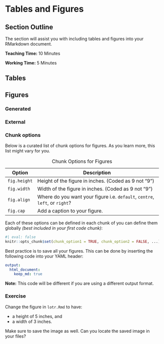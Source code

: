 # Tables and Figures

## Section Outline

The section will assist you with including tables and figures into your RMarkdown document.

**Teaching Time:** 10 Minutes

**Working Time:** 5 Minutes

## Tables

## Figures

### Generated

### External

### Chunk options

Below is a curated list of chunk options for figures. As you learn more, this list might vary for you.

| Option       | Description                                                                 |
|--------------|-----------------------------------------------------------------------------|
| `fig.height` | Height of the figure in inches. (Coded as 9 not "9")                        |
| `fig.width`  | Width of the figure in inches. (Coded as 9 not "9")                         |
| `fig.align`  | Where do you want your figure i.e. `default`, `centre`, `left`, or `right`? |
| `fig.cap`    | Add a caption to your figure.                                               |

: Chunk Options for Figures

Each of these options can be defined in each chunk of you can define them globally *(best included in your first code chunk)*:

```{r}
#| eval: false
knitr::opts_chunk$set(chunk_option1 = TRUE, chunk_option2 = FALSE, ...)
```

::: callout-important

Best practice is to save all your figures. This can be done by inserting the following code into your YAML header:

```{YAML}
output:
  html_document:
    keep_md: true
```

**Note:** This code will be different if you are using a different output format.

:::

### Exercise

Change the figure in `lotr.Rmd` to have:

- a height of 5 inches, and
- a width of 3 inches.

Make sure to save the image as well. Can you locate the saved image in your files?


